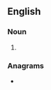 ==English==

===Noun===
{{head|en|noun form}}

# {{plural of|en|somnolite}}

===Anagrams===
* {{anagrams|en|a=eilmnoosst|motionless}}